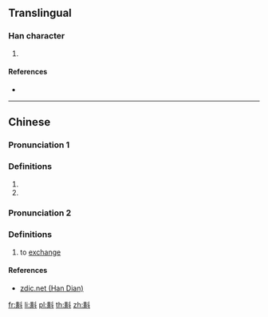 ==Translingual==

===Han character===
{{Han char|rn=68|rad=斗|as=12|sn=16|four=44800|canj=TCYJ|ids=⿰黄斗}}

# {{defn|Han|sort=斗12}}

====References====
* {{Han ref|kx=0478.280|dkj=13528|dj=0837.180|hdz=32256.070|uh=65A2|ud=26018|bh=E9B2|bd=59826}}

----

==Chinese==
{{zh-forms}}

===Pronunciation 1===
{{zh-pron
|m=tǒu
|c=tau3
|mn=qz,xm,zz:thiáu
|mc=y
|oc=y
|ma=
|cat=
}}

===Definitions===
{{zh-hanzi}}

# {{zh-only|斢㪹}}
# {{zh-alt-form|黈}}

===Pronunciation 2===
{{zh-pron
|m=tiǎo
|cat=v
}}

===Definitions===
{{zh-hanzi}}

# {{lb|zh|dialect}} to [[exchange]]

====References====
* [http://www.zdic.net/z/1b/js/65A2.htm zdic.net (Han Dian)]

[[fr:斢]]
[[li:斢]]
[[pl:斢]]
[[th:斢]]
[[zh:斢]]